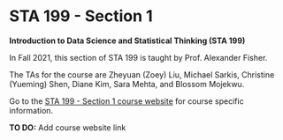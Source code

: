 # STA 199 - Section 1 {#sta199-1 .unnumbered}

**Introduction to Data Science and Statistical Thinking (STA 199)**

In Fall 2021, this section of STA 199 is taught by Prof. Alexander Fisher.

The TAs for the course are Zheyuan (Zoey) Liu, Michael Sarkis, Christine (Yueming) Shen, Diane Kim, Sara Mehta, and Blossom Mojekwu.

Go to the [STA 199 - Section 1 course website]() for course specific information.

**TO DO:** Add course website link

